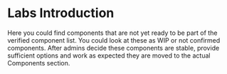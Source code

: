 
<Meta title="Web/Labs/Introduction" />

# Labs Introduction

Here you could find components that are not yet ready to be part of the verified component list. You could look at these as WIP or not confirmed components. After admins decide these components are stable, provide sufficient options and work as expected they are moved to the actual Components section.
